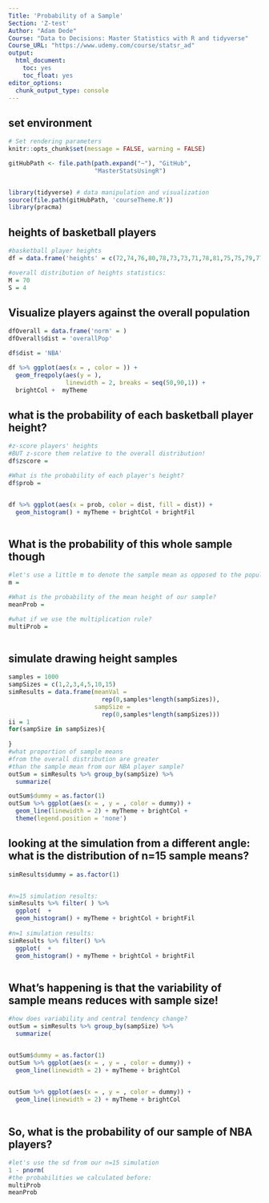 ```yaml
---
Title: 'Probability of a Sample'
Section: 'Z-test'
Author: "Adam Dede"
Course: "Data to Decisions: Master Statistics with R and tidyverse"
Course_URL: "https://www.udemy.com/course/statsr_ad" 
output:
  html_document:
    toc: yes
    toc_float: yes
editor_options:
  chunk_output_type: console
---
```



## set environment

```r

# Set rendering parameters
knitr::opts_chunk$set(message = FALSE, warning = FALSE)

gitHubPath <- file.path(path.expand("~"), "GitHub", 
                        "MasterStatsUsingR")


library(tidyverse) # data manipulation and visualization
source(file.path(gitHubPath, 'courseTheme.R'))
library(pracma)

```

## heights of basketball players 

```r
#basketball player heights
df = data.frame('heights' = c(72,74,76,80,78,73,73,71,78,81,75,75,79,77,79))

#overall distribution of heights statistics: 
M = 70
S = 4

```

## Visualize players against the overall population 

```r


dfOverall = data.frame('norm' = )
dfOverall$dist = 'overallPop'

df$dist = 'NBA'

df %>% ggplot(aes(x = , color = )) + 
  geom_freqpoly(aes(y = ), 
                linewidth = 2, breaks = seq(50,90,1)) +
  brightCol +  myTheme 


```

## what is the probability of each basketball player height?  

```r

#z-score players' heights
#BUT z-score them relative to the overall distribution! 
df$zscore = 

#What is the probability of each player's height? 
df$prob = 


df %>% ggplot(aes(x = prob, color = dist, fill = dist)) + 
  geom_histogram() + myTheme + brightCol + brightFil



```

## What is the probability of this whole sample though   

```r

#let's use a little m to denote the sample mean as opposed to the population M
m = 

#What is the probability of the mean height of our sample? 
meanProb = 

#what if we use the multiplication rule? 
multiProb = 



```

## simulate drawing height samples   

```r
samples = 1000
sampSizes = c(1,2,3,4,5,10,15)
simResults = data.frame(meanVal =
                          rep(0,samples*length(sampSizes)),
                        sampSize = 
                          rep(0,samples*length(sampSizes)))
ii = 1
for(sampSize in sampSizes){
  
}
#what proportion of sample means 
#from the overall distribution are greater
#than the sample mean from our NBA player sample? 
outSum = simResults %>% group_by(sampSize) %>%
  summarize(

outSum$dummy = as.factor(1)
outSum %>% ggplot(aes(x = , y = , color = dummy)) + 
  geom_line(linewidth = 2) + myTheme + brightCol + 
  theme(legend.position = 'none') 


```

## looking at the simulation from a different angle: what is the distribution of n=15 sample means?    

```r
simResults$dummy = as.factor(1)


#n=15 simulation results: 
simResults %>% filter( ) %>% 
  ggplot(  + 
  geom_histogram() + myTheme + brightCol + brightFil 
  
#n=1 simulation results:
simResults %>% filter() %>% 
  ggplot(  + 
  geom_histogram() + myTheme + brightCol + brightFil 



```

## What's happening is that the variability of sample means reduces with sample size!  

```r

#how does variability and central tendency change? 
outSum = simResults %>% group_by(sampSize) %>%
  summarize( 


outSum$dummy = as.factor(1)
outSum %>% ggplot(aes(x = , y = , color = dummy)) + 
  geom_line(linewidth = 2) + myTheme + brightCol 

 
outSum %>% ggplot(aes(x = , y = , color = dummy)) + 
  geom_line(linewidth = 2) + myTheme + brightCol 



```

## So, what is the probability of our sample of NBA players? 

```r

#let's use the sd from our n=15 simulation 
1 - pnorm(
#the probabilities we calculated before: 
multiProb
meanProb


```

